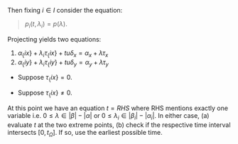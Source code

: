 
Then fixing $i \in I$ consider the equation:
> $p_i(t, \lambda_i) = p(\lambda)$.

Projecting yields two equations:
1. $\alpha_\{ix\} + \lambda_i \tau_\{ix\} + tu \delta_x = \alpha_x + \lambda \tau_x$
1. $\alpha_\{iy\} + \lambda_i \tau_\{iy\} + tu \delta_y = \alpha_y + \lambda \tau_y$


- Suppose $\tau_\{ix\} = 0$.

  <SolveA/>

- Suppose $\tau_\{ix\} \neq 0$.

  <SolveB/>

At this point we have an equation $t = RHS$ where RHS mentions exactly one variable i.e. $0 \leq \lambda \in |\beta| - |\alpha|$ or $0 \leq \lambda_i \in |\beta_i| - |\alpha_i|$.
In either case, (a) evaluate $t$ at the two extreme points, (b) check if the respective time interval intersects $[0, t_\Omega]$. If so, use the earliest possible time.<QedIcon/>
